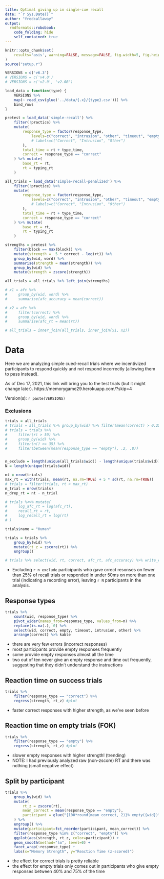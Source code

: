 ```yaml
---
title: Optimal giving up in single-cue recall
date: "`r Sys.Date()`"
author: "fredcallaway"
output:
  rmdformats::robobook:
    code_folding: hide
    self_contained: true
---
```



```r
knitr::opts_chunk$set(
    results='asis', warning=FALSE, message=FALSE, fig.width=5, fig.height=4, fig.align="center"
)
source("setup.r")

VERSIONS = c('v6.3')
# VERSIONS = c('v4.0')
# VERSIONS = c('v2.0', 'v2.0B')

load_data = function(type) {
    VERSIONS %>% 
    map(~ read_csv(glue('../data/{.x}/{type}.csv'))) %>% 
    bind_rows
}

pretest = load_data('simple-recall') %>% 
    filter(!practice) %>% 
    mutate(
        response_type = factor(response_type, 
            levels=c("correct", "intrusion", "other", "timeout", "empty"),
            # labels=c("Correct", "Intrusion", "Other")
        ),
        total_time = rt + type_time,
        correct = response_type == "correct"
    ) %>% mutate(
        base_rt = rt,
        rt = typing_rt
    )

all_trials = load_data('simple-recall-penalized') %>% 
    filter(!practice) %>% 
    mutate(
        response_type = factor(response_type, 
            levels=c("correct", "intrusion", "other", "timeout", "empty"),
            # labels=c("Correct", "Intrusion", "Other")
        ),
        total_time = rt + type_time,
        correct = response_type == "correct"
    ) %>% mutate(
        base_rt = rt,
        rt = typing_rt
    )

strengths = pretest %>% 
    filter(block == max(block)) %>% 
    mutate(strength =  5 * correct - log(rt)) %>%
    group_by(wid, word) %>% 
    summarise(strength = mean(strength)) %>%
    group_by(wid) %>%
    mutate(strength = zscore(strength))

all_trials = all_trials %>% left_join(strengths)

# x1 = afc %>% 
#     group_by(wid, word) %>% 
#     summarise(afc_accuracy = mean(correct))

# x2 = afc %>% 
#     filter(correct) %>% 
#     group_by(wid, word) %>% 
#     summarise(afc_rt = mean(rt))

# all_trials = inner_join(all_trials, inner_join(x1, x2))
```

# Data

Here we are analyzing simple cued-recall trials where we incentivized participants
to respond quickly and not respond incorrectly (allowing them to pass instead).

As of Dec 17, 2021, this link will bring you to the test trials (but it might change later).
https://memorygame29.herokuapp.com/?skip=4

Version(s): `r paste(VERSIONS)`

### Exclusions

```r
trials = all_trials
# trials = all_trials %>% group_by(wid) %>% filter(mean(correct) > 0.25)
# trials = trials %>%
#     filter(rt > 50) %>%
#     group_by(wid) %>% 
#     filter(n() >= 35) %>% 
#     filter(between(mean(response_type == "empty"), .2, .8))


n_exclude = length(unique(all_trials$wid)) - length(unique(trials$wid))
N = length(unique(trials$wid))

nt = nrow(trials)
max_rt = with(trials, mean(rt, na.rm=TRUE) + 5 * sd(rt, na.rm=TRUE))
# trials = filter(trials, rt < max_rt)
n_trial = nrow(trials)
n_drop_rt = nt - n_trial

# trials %<>% mutate(
#     log_afc_rt = log(afc_rt),
#     recall_rt = rt,
#     log_recall_rt = log(rt)
# )

trials$name = "Human"

trials = trials %>% 
    group_by(wid) %>% 
    mutate(rt_z = zscore(rt)) %>% 
    ungroup()

# trials %>% select(wid, rt, correct, afc_rt, afc_accuracy) %>% write_csv("../model/tofit/simple.csv")
```

- Excluding `r n_exclude` participants who gave orrect resonses on fewer than 25% of recall trials or responded in under 50ms on more than one trial (indicating a recording error), leaving `r N` participants in the analysis.



## Response types

```r
trials %>% 
    count(wid, response_type) %>% 
    pivot_wider(names_from=response_type, values_from=n) %>% 
    replace(is.na(.), 0) %>% 
    select(wid, correct, empty, timeout, intrusion, other) %>% 
    arrange(correct) %>% kable
```

- there are very few errors (incorrect responses)
- most participants provide empty responses frequently
- some provide empty responses almost all the time
- two out of ten never give an empty response and time out frequently,
  suggesting that they didn't understand the instructions

## Reaction time on success trials

```r
trials %>% 
    filter(response_type == "correct") %>% 
    regress(strength, rt_z) #plot
```

- faster correct responses with higher strength, as we've seen before

## Reaction time on empty trials (FOK)

```r
trials %>% 
    filter(response_type == "empty") %>% 
    regress(strength, rt_z) #plot
```

- slower empty responses with higher strength! (trending)
- NOTE: I had previously analyzed raw (non-zscore) RT and there was nothing (small negative effect)

## Split by participant

```r
trials %>% 
    group_by(wid) %>% 
    mutate(
        rt_z = zscore(rt), 
        mean_correct = mean(response_type == "empty"),
        participant = glue("{100*round(mean_correct, 2)}% empty({wid})")
    ) %>% 
    ungroup() %>% 
    mutate(participant=fct_reorder(participant, mean_correct)) %>% 
    filter(response_type %in% c("correct", "empty")) %>% 
    ggplot(aes(strength, rt_z, color=participant)) + 
    geom_smooth(method="lm", level=0) +
    facet_wrap(~response_type) +
    labs(x="Memory Strength", y="Reaction Time (z-scored)")
```

- the effect for correct trials is pretty reliable
- the effect for empty trials only comes out in participants who give empty responses between 
  40% and 75% of the time
